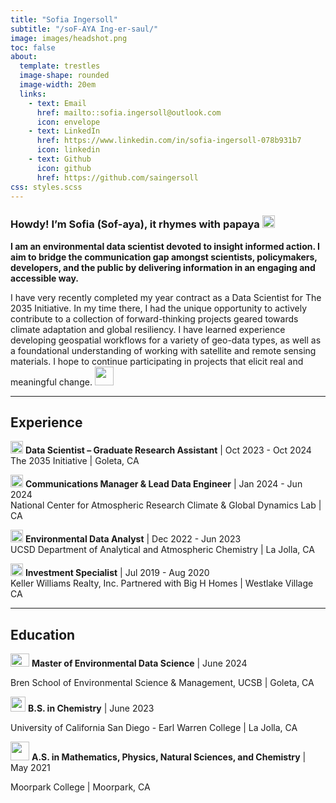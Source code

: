 ```yaml
---
title: "Sofia Ingersoll"
subtitle: "/soF-AYA Ing-er-saul/"
image: images/headshot.png
toc: false
about:
  template: trestles
  image-shape: rounded
  image-width: 20em
  links: 
    - text: Email
      href: mailto::sofia.ingersoll@outlook.com
      icon: envelope
    - text: LinkedIn
      href: https://www.linkedin.com/in/sofia-ingersoll-078b931b7
      icon: linkedin
    - text: Github
      icon: github
      href: https://github.com/saingersoll
css: styles.scss
---
```


### **Howdy! I'm Sofia (Sof-aya), it rhymes with papaya** ![](images/papaya.png){width="20"}

**I am an environmental data scientist devoted to insight informed action. I aim to bridge the communication gap amongst scientists, policymakers, developers, and the public by delivering information in an engaging and accessible way.**

I have very recently completed my year contract as a Data Scientist for The 2035 Initiative. In my time there, I had the unique opportunity to actively contribute to a collection of forward-thinking projects geared towards climate adaptation and global resiliency. I have learned experience developing geospatial workflows for a variety of geo-data types, as well as a foundational understanding of working with satellite and remote sensing materials. I hope to continue participating in projects that elicit real and meaningful change. ![](images/orbit.png){width="30"}

------------------------------------------------------------------------

## Experience

![](images/remote-sensing-satellite.png){width="20"} **Data Scientist – Graduate Research Assistant** \| Oct 2023 - Oct 2024\
The 2035 Initiative \| Goleta, CA

![](images/document-setting.png){width="20"} **Communications Manager & Lead Data Engineer** \| Jan 2024 - Jun 2024\
National Center for Atmospheric Research Climate & Global Dynamics Lab \| CA

![](images/analysis.png){width="20"} **Environmental Data Analyst** \| Dec 2022 - Jun 2023\
UCSD Department of Analytical and Atmospheric Chemistry \| La Jolla, CA

![](images/data-analysis.png){width="20"} **Investment Specialist** \| Jul 2019 - Aug 2020\
Keller Williams Realty, Inc. Partnered with Big H Homes \| Westlake Village CA

------------------------------------------------------------------------

## Education

![](images/bren-leaf-art.jpg){width="30" height="21"} **Master of Environmental Data Science** \| June 2024

Bren School of Environmental Science & Management, UCSB \| Goleta, CA

![](images/UCSD_Seal.png){width="24"} **B.S. in Chemistry** \| June 2023

University of California San Diego - Earl Warren College \| La Jolla, CA

![](images/MCstackedlogo.png){width="30"} **A.S. in Mathematics, Physics, Natural Sciences, and Chemistry** \| May 2021

Moorpark College \| Moorpark, CA
